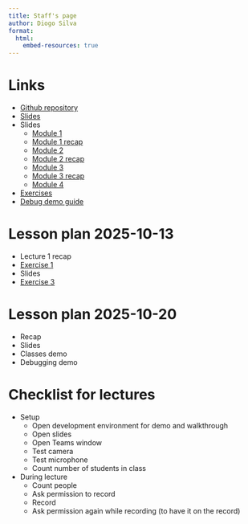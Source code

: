 ```yaml
---
title: Staff's page
author: Diogo Silva
format:
  html:
    embed-resources: true
---
```


# Links

- [Github repository](https://github.com/diogo-aos/iseg_pg_aaiml_intro_python)
- [Slides](index.html)
- Slides
  - [Module 1](module1.html)
  - [Module 1 recap](lectures/2_aula1_recap.html)
  - [Module 2](lectures/3_aula2.html)
  - [Module 2 recap](lectures/4_aula2_recap.html)
  - [Module 3](lectures/5_lesson3.html)
  - [Module 3 recap](lectures/6_lesson3_recap.html)
  - [Module 4](lectures/7_lesson4.html)
- [Exercises](lectures/exercises.html)
- [Debug demo guide](lesson4_debug_demo_guide.html)


# Lesson plan 2025-10-13

- Lecture 1 recap
- [Exercise 1](exercises.qmd#exercise-1)
- Slides
- [Exercise 3](exercises.qmd#exercise-3)


# Lesson plan 2025-10-20

- Recap
- Slides
- Classes demo
- Debugging demo

# Checklist for lectures 

- Setup
  - Open development environment for demo and walkthrough
  - Open slides
  - Open Teams window
  - Test camera
  - Test microphone
  - Count number of students in class
- During lecture
  - Count people
  - Ask permission to record
  - Record
  - Ask permission again while recording (to have it on the record)

